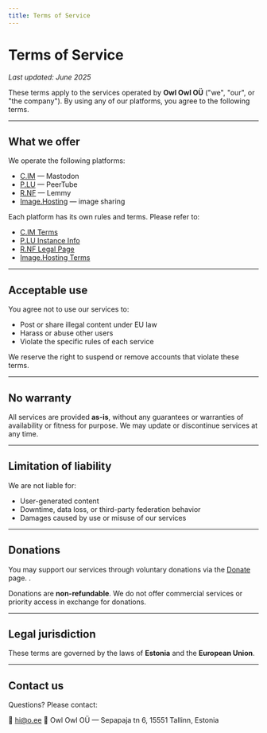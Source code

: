 ```yaml
---
title: Terms of Service
---
```

# Terms of Service

_Last updated: June 2025_

These terms apply to the services operated by **Owl Owl OÜ** ("we", "our", or "the company"). By using any of our platforms, you agree to the following terms.

---

## What we offer

We operate the following platforms:

- [C.IM](https://c.im) — Mastodon  
- [P.LU](https://p.lu) — PeerTube  
- [R.NF](https://r.nf) — Lemmy  
- [Image.Hosting](https://image.hosting) — image sharing

Each platform has its own rules and terms. Please refer to:

- [C.IM Terms](https://c.im/terms-of-service)  
- [P.LU Instance Info](https://p.lu/about/instance/home)  
- [R.NF Legal Page](https://r.nf/legal)  
- [Image.Hosting Terms](https://image.hosting/page/tos)

---

## Acceptable use

You agree not to use our services to:

- Post or share illegal content under EU law  
- Harass or abuse other users  
- Violate the specific rules of each service

We reserve the right to suspend or remove accounts that violate these terms.

---

## No warranty

All services are provided **as-is**, without any guarantees or warranties of availability or fitness for purpose. We may update or discontinue services at any time.

---

## Limitation of liability

We are not liable for:

- User-generated content  
- Downtime, data loss, or third-party federation behavior  
- Damages caused by use or misuse of our services

---

## Donations

You may support our services through voluntary donations via the [Donate](/donate/) page. .  

Donations are **non-refundable**. We do not offer commercial services or priority access in exchange for donations.

---

## Legal jurisdiction

These terms are governed by the laws of **Estonia** and the **European Union**.

---

## Contact us

Questions? Please contact:

📧 [hi@o.ee](mailto:hi@o.ee) 
📍 Owl Owl OÜ — Sepapaja tn 6, 15551 Tallinn, Estonia
